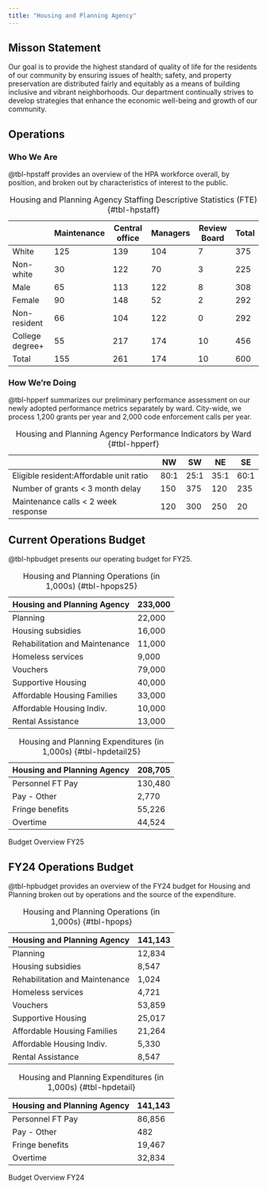 ```yaml
---
title: "Housing and Planning Agency"
---
```


## Misson Statement

Our goal is to provide the highest standard of quality of life for the residents of our community by ensuring issues of health; safety, and property preservation are distributed fairly and equitably as a means of building inclusive and vibrant neighborhoods. Our department continually strives to develop strategies that enhance the economic well-being and growth of our community.

## Operations

### Who We Are

@tbl-hpstaff provides an overview of the HPA workforce overall, by position, and broken out by characteristics of interest to the public.

|                 | Maintenance | Central office | Managers | Review Board | Total |
|-----------------|-------------|----------------|----------|--------------|-------|
| White           | 125         | 139            | 104      | 7            | 375   |
| Non-white       | 30          | 122            | 70       | 3            | 225   |
| Male            | 65          | 113            | 122      | 8            | 308   |
| Female          | 90          | 148            | 52       | 2            | 292   |
| Non-resident    | 66          | 104            | 122      | 0            | 292   |
| College degree+ | 55          | 217            | 174      | 10           | 456   |
| Total           | 155         | 261            | 174      | 10           | 600   |

: Housing and Planning Agency Staffing Descriptive Statistics (FTE) {#tbl-hpstaff}

### How We're Doing

@tbl-hpperf summarizes our preliminary performance assessment on our newly adopted performance metrics separately by ward. City-wide, we process 1,200 grants per year and 2,000 code enforcement calls per year.

|                                         | NW   | SW   | NE   | SE   |
|-----------------------------------------|------|------|------|------|
| Eligible resident:Affordable unit ratio | 80:1 | 25:1 | 35:1 | 60:1 |
| Number of grants \< 3 month delay       | 150  | 375  | 120  | 235  |
| Maintenance calls \< 2 week response    | 120  | 300  | 250  | 20   |

: Housing and Planning Agency Performance Indicators by Ward {#tbl-hpperf}

## Current Operations Budget

@tbl-hpbudget presents our operating budget for FY25.

::: {#tbl-hpbudget25 layout-ncol="2"}
| Housing and Planning Agency    | 233,000 |
|--------------------------------|---------|
| Planning                       | 22,000  |
| Housing subsidies              | 16,000  |
| Rehabilitation and Maintenance | 11,000  |
| Homeless services              | 9,000   |
| Vouchers                       | 79,000  |
| Supportive Housing             | 40,000  |
| Affordable Housing Families    | 33,000  |
| Affordable Housing Indiv.      | 10,000  |
| Rental Assistance              | 13,000  |

: Housing and Planning Operations (in 1,000s) {#tbl-hpops25}

| Housing and Planning Agency | 208,705 |
|-----------------------------|---------|
| Personnel FT Pay            | 130,480 |
| Pay - Other                 | 2,770   |
| Fringe benefits             | 55,226  |
| Overtime                    | 44,524  |

: Housing and Planning Expenditures (in 1,000s) {#tbl-hpdetail25}

Budget Overview FY25
:::

## FY24 Operations Budget

@tbl-hpbudget provides an overview of the FY24 budget for Housing and Planning broken out by operations and the source of the expenditure.

::: {#tbl-hpbudget layout-ncol="2"}
| Housing and Planning Agency    | 141,143 |
|--------------------------------|---------|
| Planning                       | 12,834  |
| Housing subsidies              | 8,547   |
| Rehabilitation and Maintenance | 1,024   |
| Homeless services              | 4,721   |
| Vouchers                       | 53,859  |
| Supportive Housing             | 25,017  |
| Affordable Housing Families    | 21,264  |
| Affordable Housing Indiv.      | 5,330   |
| Rental Assistance              | 8,547   |

: Housing and Planning Operations (in 1,000s) {#tbl-hpops}

| Housing and Planning Agency | 141,143 |
|-----------------------------|---------|
| Personnel FT Pay            | 86,856  |
| Pay - Other                 | 482     |
| Fringe benefits             | 19,467  |
| Overtime                    | 32,834  |

: Housing and Planning Expenditures (in 1,000s) {#tbl-hpdetail}

Budget Overview FY24
:::
